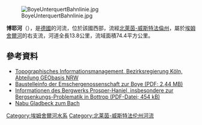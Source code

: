 {{Coord|51|30|47|N|6|59|23|E|display=title}}
[[Image:BoyeUnterquertBahnlinie.jpg|right]]

'''博耶河'''（{{lang-de|Boye}}），是[[德國|德國]]的河流，位於該國西部，流經[[北萊茵-威斯特法倫州|北萊茵-威斯特法倫州]]，屬於[[埃姆舍爾河|埃姆舍爾河]]的右支流，河道全長13.8公里，流域面積74.4平方公里。

==參考資料==
* [http://www.tim-online.nrw.de/tim-online/nutzung/index.html Topographisches Informationsmanagement, Bezirksregierung Köln, Abteilung GEObasis NRW]{{WebCite|url=https://www.webcitation.org/66qD6yoDr?url=http://www.tim-online.nrw.de/tim-online/nutzung/index.html |date=20120411091906 |dateformat=iso }}
* [http://www.eglv.de/fileadmin/EmscherGenossenschaft/1.4_Services/1.4.4_Baustelleninfos/BI_KirchschemmsbachBOT.pdf Baustelleinfo der Emschergenossenschaft zur Boye (PDF; 2,44 MB)] {{Wayback|url=http://www.eglv.de/fileadmin/EmscherGenossenschaft/1.4_Services/1.4.4_Baustelleninfos/BI_KirchschemmsbachBOT.pdf |date=20120518054612 }}
* [http://www.deutsche-steinkohle.de/medien/pdf/200412181359591.pdf Informationen des Bergwerks Prosper-Haniel, insbesondere zur Bergsenkungs-Problematik in Bottrop (PDF-Datei; 454 kB)] {{Wayback|url=http://www.deutsche-steinkohle.de/medien/pdf/200412181359591.pdf |date=20070927212956 }}
* [http://www.nabu-gladbeck.de/index.php?id=336 Nabu Gladbeck zum Bach] {{Wayback|url=http://www.nabu-gladbeck.de/index.php?id=336 |date=20200714133317 }}

{{Germany-geo-stub}}

[[Category:埃姆舍爾河水系|Category:埃姆舍爾河水系]]
[[Category:北莱茵-威斯特法伦州河流|Category:北莱茵-威斯特法伦州河流]]
